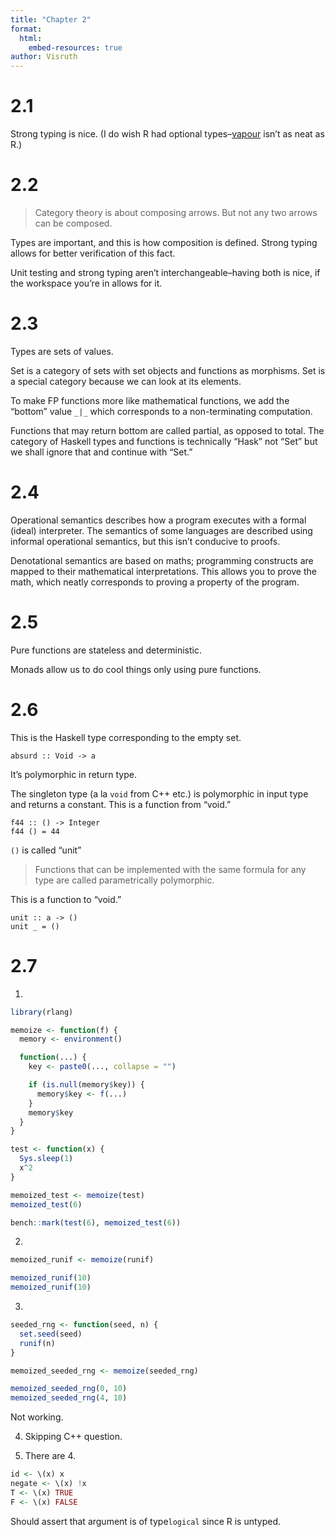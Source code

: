 ---
title: "Chapter 2"
format: 
  html:
    embed-resources: true
author: Visruth
---

# 2.1
Strong typing is nice. (I do wish R had optional types--[vapour](https://github.com/vapourlang/vapour) isn't as neat as R.)

# 2.2
> Category theory is about composing arrows. But not any two arrows can be composed.

Types are important, and this is how composition is defined. Strong typing allows for better verification of this fact.

Unit testing and strong typing aren't interchangeable--having both is nice, if the workspace you're in allows for it.

# 2.3
Types are sets of values.

Set is a category of sets with set objects and functions as morphisms. Set is a special category because we can look at its elements.

To make FP functions more like mathematical functions, we add the "bottom" value `_|_` which corresponds to a non-terminating computation.

Functions that may return bottom are called partial, as opposed to total. The category of Haskell types and functions is technically "Hask" not "Set" but we shall ignore that and continue with "Set."

# 2.4
Operational semantics describes how a program executes with a formal (ideal) interpreter. The semantics of some languages are described using informal operational semantics, but this isn't conducive to proofs.

Denotational semantics are based on maths; programming constructs are mapped to their mathematical interpretations. This allows you to prove the math, which neatly corresponds to proving a property of the program.

# 2.5
Pure functions are stateless and deterministic.

Monads allow us to do cool things only using pure functions.

# 2.6

This is the Haskell type corresponding to the empty set.

```
absurd :: Void -> a 
```

It's polymorphic in return type.

The singleton type (a la `void` from C++ etc.) is polymorphic in input type and returns a constant. This is a function from "void."

```
f44 :: () -> Integer
f44 () = 44 
```

`()` is called "unit"

> Functions that can be implemented with the same formula for any type are called parametrically polymorphic.

This is a function to "void."

```
unit :: a -> () 
unit _ = () 
```

# 2.7
1. 
```{r}
library(rlang)

memoize <- function(f) {
  memory <- environment()

  function(...) {
    key <- paste0(..., collapse = "")

    if (is.null(memory$key)) {
      memory$key <- f(...)
    }
    memory$key
  }
}
```

```{r}
test <- function(x) {
  Sys.sleep(1)
  x^2
}
```


```{r}
memoized_test <- memoize(test)
memoized_test(6)

bench::mark(test(6), memoized_test(6))
```

2.

```{r}
memoized_runif <- memoize(runif)

memoized_runif(10)
memoized_runif(10)
```

3.

```{r}
seeded_rng <- function(seed, n) {
  set.seed(seed)
  runif(n)
}

memoized_seeded_rng <- memoize(seeded_rng)

memoized_seeded_rng(0, 10)
memoized_seeded_rng(4, 10)
```
<!-- TODO: fix this -->

Not working.

4.
Skipping C++ question.

5. There are 4.


```{r}
id <- \(x) x
negate <- \(x) !x
T <- \(x) TRUE
F <- \(x) FALSE
```

Should assert that argument is of type`logical` since R is untyped.